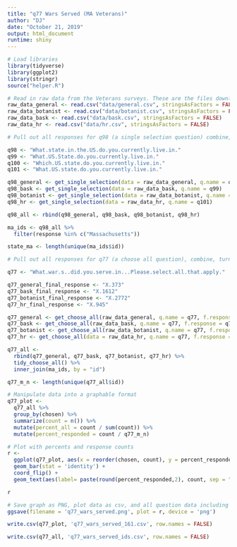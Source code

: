 ```yaml
---
title: "q77 Wars Served (MA Veterans)"
author: "DJ"
date: "October 21, 2019"
output: html_document
runtime: shiny
---
```


```r
# Load libraries
library(tidyverse)
library(ggplot2)
library(stringr)
source("helper.R")
```

```r
# Read in raw data from the Veterans surveys. These are the files downloaded from survey monkey saved as a .csv
raw_data_general <- read.csv("data/general.csv", stringsAsFactors = FALSE)
raw_data_botanist <- read.csv("data/botanist.csv", stringsAsFactors = FALSE)
raw_data_bask <- read.csv("data/bask.csv", stringsAsFactors = FALSE)
raw_data_hr <- read.csv("data/hr.csv", stringsAsFactors = FALSE)
```

```r
# Pull out all responses for q98 (a single selection question) combine, then determine 'question n' (subsequent q are labeled for convenience, do not respond to survey q#)

q98 <- "What.state.in.the.US.do.you.currently.live.in."
q99 <- "What.US.State.do.you.currently.live.in."
q100 <- "Which.US.state.do.you.currently.live.in."
q101 <- "What.US.state.do.you.currently.live.in."

q98_general <- get_single_selection(data = raw_data_general, q.name = q98)
q98_bask <- get_single_selection(data = raw_data_bask, q.name = q99)
q98_botanist <- get_single_selection(data = raw_data_botanist, q.name = q100)
q98_hr <- get_single_selection(data = raw_data_hr, q.name = q101)

q98_all <- rbind(q98_general, q98_bask, q98_botanist, q98_hr)

ma_ids <- q98_all %>% 
  filter(response %in% c("Massachusetts"))

state_ma <- length(unique(ma_ids$id))
```

```r
# Pull out all responses for q77 (a choose all question), combine, turn into a tidy data format for further processing then determine 'question n'

q77 <- "What.war.s..did.you.serve.in...Please.select.all.that.apply."

q77_general_final_response <- "X.373"
q77_bask_final_response <- "X.1612"
q77_botanist_final_response <- "X.2772"
q77_hr_final_response <- "X.945"

q77_general <- get_choose_all(raw_data_general, q.name = q77, f.response = q77_general_final_response)
q77_bask <- get_choose_all(raw_data_bask, q.name = q77, f.response = q77_bask_final_response)
q77_botanist <- get_choose_all(raw_data_botanist, q.name = q77, f.response = q77_botanist_final_response)
q77_hr <- get_choose_all(data = raw_data_hr, q.name = q77, f.response = q77_hr_final_response)

q77_all <- 
  rbind(q77_general, q77_bask, q77_botanist, q77_hr) %>%
  tidy_choose_all() %>%
  inner_join(ma_ids, by = "id")

q77_m_n <- length(unique(q77_all$id))
```

```r
# Manipulate data into a graphable format
q77_plot <-
  q77_all %>%
  group_by(chosen) %>%
  summarize(count = n()) %>%
  mutate(percent_all = count / sum(count)) %>%
  mutate(percent_responded = count / q77_m_n)
```

```r
# Plot with percents and response counts
r <- 
  ggplot(q77_plot, aes(x = reorder(chosen, count), y = percent_responded)) +
  geom_bar(stat = 'identity') +
  coord_flip() +
  geom_text(aes(label= paste(round(percent_responded,2), count, sep = "***")))

r
```

```r
# Save graph as PNG, plot data as csv, and all question data including response IDs as csv (save question n and N at end of plot file as "_x.x")
ggsave(filename = 'q77_wars_served.png', plot = r, device = 'png')

write.csv(q77_plot, 'q77_wars_served_161.csv', row.names = FALSE)

write.csv(q77_all, 'q77_wars_served_ids.csv', row.names = FALSE)
```
